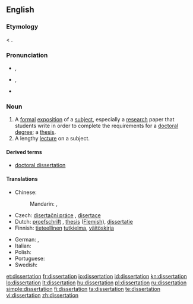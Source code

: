 ==English==

===Etymology===
{{etyl|la}} {{term|dissertationem}} < {{term|dissertare}}.

===Pronunciation===
* {{a|RP}} {{IPA|/ˌdɪsəˈteɪʃən/}}, {{SAMPA|/%dIs@"teIS@n/}}
* {{a|GenAm}} {{IPA|/ˌdɪsɚˈteɪʃən/}}, {{SAMPA|/%dIs@`"teIS@n/}}
* {{rhymes|eɪʃǝn}}

===Noun===
{{en-noun}}

# A [[formal]] [[exposition]] of a [[subject]], especially a [[research]] paper that students write in order to complete the requirements for a [[doctoral]] [[degree]]; a [[thesis]].
# A lengthy [[lecture]] on a subject.

====Derived terms====
* [[doctoral dissertation]]

====Translations====
{{trans-top|formal exposition of a subject}}
* Chinese:
*: Mandarin: {{t|zh|論文|sc=Hani}}, {{t|zh|论文|tr=lùnwén|sc=Hani}}
* Czech: [[disertační práce]] {{f}}, [[disertace]] {{f}}
* Dutch: [[proefschrift]] {{n}}, [[thesis]] {{f}} ([[Flemish]]), [[dissertatie]] {{f}}
* Finnish: [[tieteellinen]] [[tutkielma]], [[väitöskirja]]
{{trans-mid}}
* German: {{t+|de|Doktorarbeit|f}}, {{t-|de|Dissertation|f}}
* Italian: {{t-|it|dissertazione}}
* Polish: {{t-|pl|doktorat|m}}
* Portuguese: {{t+|pt|dissertação}}
* Swedish: {{t+|sv|avhandling}}
{{trans-bottom}}

[[et:dissertation]]
[[fr:dissertation]]
[[io:dissertation]]
[[id:dissertation]]
[[kn:dissertation]]
[[lo:dissertation]]
[[lt:dissertation]]
[[hu:dissertation]]
[[pl:dissertation]]
[[ru:dissertation]]
[[simple:dissertation]]
[[fi:dissertation]]
[[ta:dissertation]]
[[te:dissertation]]
[[vi:dissertation]]
[[zh:dissertation]]